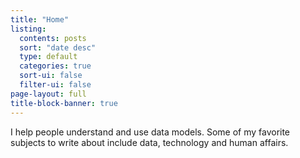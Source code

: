 ```yaml
---
title: "Home"
listing:
  contents: posts
  sort: "date desc"
  type: default
  categories: true
  sort-ui: false
  filter-ui: false
page-layout: full
title-block-banner: true
---
```


I help people understand and use data models.  Some of my favorite subjects to write about include data, technology and human affairs.